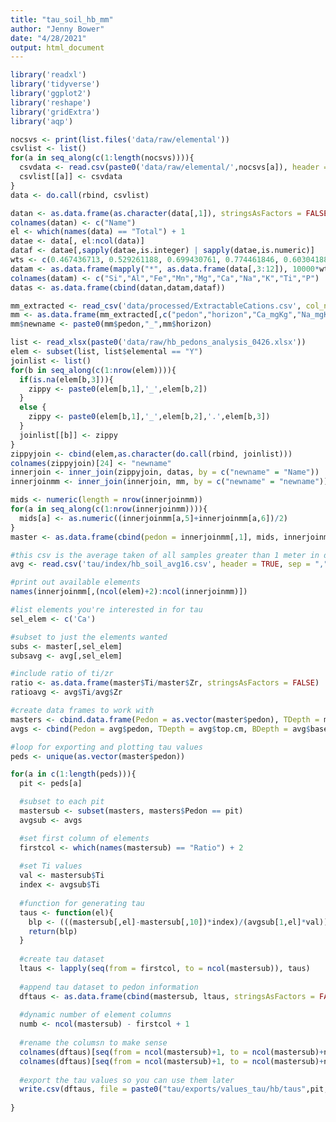 ```yaml
---
title: "tau_soil_hb_mm"
author: "Jenny Bower"
date: "4/28/2021"
output: html_document
---
```


```r
library('readxl')
library('tidyverse')
library('ggplot2')
library('reshape')
library('gridExtra')
library('aqp')
```

```r
nocsvs <- print(list.files('data/raw/elemental'))
csvlist <- list()
for(a in seq_along(c(1:length(nocsvs)))){
  csvdata <- read.csv(paste0('data/raw/elemental/',nocsvs[a]), header = TRUE, sep = ",")
  csvlist[[a]] <- csvdata
}
data <- do.call(rbind, csvlist) 
```
```r
datan <- as.data.frame(as.character(data[,1]), stringsAsFactors = FALSE)
colnames(datan) <- c("Name")
el <- which(names(data) == "Total") + 1
datae <- data[, el:ncol(data)]
dataf <- datae[,sapply(datae,is.integer) | sapply(datae,is.numeric)]
wts <- c(0.467436713, 0.529261188, 0.699430761, 0.774461846, 0.603041882, 0.714695865, 0.74186418, 0.83015022, 0.599348901, 0.436428707)
datam <- as.data.frame(mapply("*", as.data.frame(data[,3:12]), 10000*wts),stringsAsFactors = FALSE)
colnames(datam) <- c("Si","Al","Fe","Mn","Mg","Ca","Na","K","Ti","P")
datas <- as.data.frame(cbind(datan,datam,dataf))
```

```r
mm_extracted <- read_csv('data/processed/ExtractableCations.csv', col_names = TRUE)
mm <- as.data.frame(mm_extracted[,c("pedon","horizon","Ca_mgKg","Na_mgKg","Mg_mgKg","K_mgKg","P_mgKg")],stringsAsFactors = FALSE)
mm$newname <- paste0(mm$pedon,"_",mm$horizon)
```

```r
list <- read_xlsx(paste0('data/raw/hb_pedons_analysis_0426.xlsx'))
elem <- subset(list, list$elemental == "Y")
joinlist <- list()
for(b in seq_along(c(1:nrow(elem)))){
  if(is.na(elem[b,3])){
    zippy <- paste0(elem[b,1],'_',elem[b,2])
  }
  else {
    zippy <- paste0(elem[b,1],'_',elem[b,2],'.',elem[b,3])
  }
  joinlist[[b]] <- zippy
}
zippyjoin <- cbind(elem,as.character(do.call(rbind, joinlist)))
colnames(zippyjoin)[24] <- "newname"
innerjoin <- inner_join(zippyjoin, datas, by = c("newname" = "Name"))
innerjoinmm <- inner_join(innerjoin, mm, by = c("newname" = "newname"))
```

```r
mids <- numeric(length = nrow(innerjoinmm))
for(a in seq_along(c(1:nrow(innerjoinmm)))){
  mids[a] <- as.numeric((innerjoinmm[a,5]+innerjoinmm[a,6])/2)
}
master <- as.data.frame(cbind(pedon = innerjoinmm[,1], mids, innerjoinmm[,5:6], innerjoinmm[,(ncol(elem)+1):ncol(innerjoinmm)]), stringsAsFactors = FALSE)

#this csv is the average taken of all samples greater than 1 meter in depth, already adjusted to mg kg
avg <- read.csv('tau/index/hb_soil_avg16.csv', header = TRUE, sep = ",")

#print out available elements
names(innerjoinmm[,(ncol(elem)+2):ncol(innerjoinmm)])

#list elements you're interested in for tau
sel_elem <- c('Ca')

#subset to just the elements wanted
subs <- master[,sel_elem]
subsavg <- avg[,sel_elem]

#include ratio of ti/zr
ratio <- as.data.frame(master$Ti/master$Zr, stringsAsFactors = FALSE)
ratioavg <- avg$Ti/avg$Zr

#create data frames to work with
masters <- cbind.data.frame(Pedon = as.vector(master$pedon), TDepth = master$`top cm`, BDepth = master$`base cm`, Depth = master$mids, Name = master$newname, Ti = master$Ti, Zr = master$Zr, Y = master$Y, Ratio = ratio[,1], Cax = master$Ca_mgKg, subs, stringsAsFactors = FALSE)
avgs <- cbind(Pedon = avg$pedon, TDepth = avg$top.cm, BDepth = avg$base.cm, Depth = avg$base.cm+((avg$top.cm-avg$base.cm)/2), Name = avg$newname, Ti = avg$Ti, Zr = avg$Zr, Y = avg$Y, Ratio = ratioavg, Cax = "", subsavg, stringsAsFactors = FALSE)

#loop for exporting and plotting tau values
peds <- unique(as.vector(master$pedon))

for(a in c(1:length(peds))){
  pit <- peds[a]

  #subset to each pit
  mastersub <- subset(masters, masters$Pedon == pit)
  avgsub <- avgs

  #set first column of elements
  firstcol <- which(names(mastersub) == "Ratio") + 2
  
  #set Ti values
  val <- mastersub$Ti
  index <- avgsub$Ti
  
  #function for generating tau
  taus <- function(el){
    blp <- (((mastersub[,el]-mastersub[,10])*index)/(avgsub[1,el]*val))-1
    return(blp)
  }
  
  #create tau dataset
  ltaus <- lapply(seq(from = firstcol, to = ncol(mastersub)), taus)
  
  #append tau dataset to pedon information
  dftaus <- as.data.frame(cbind(mastersub, ltaus, stringsAsFactors = FALSE))
  
  #dynamic number of element columns
  numb <- ncol(mastersub) - firstcol + 1
  
  #rename the columsn to make sense
  colnames(dftaus)[seq(from = ncol(mastersub)+1, to = ncol(mastersub)+numb)] <- colnames(dftaus[(seq(from = ncol(mastersub)-(numb-1), to = ncol(mastersub)))])
  colnames(dftaus)[seq(from = ncol(mastersub)+1, to = ncol(mastersub)+numb)] <- paste("tau", colnames(dftaus)[seq(from = ncol(mastersub)+1, to = ncol(mastersub)+numb)], sep = "_")
  
  #export the tau values so you can use them later
  write.csv(dftaus, file = paste0("tau/exports/values_tau/hb/taus",pit,"_Cax.csv"))
  
}
```